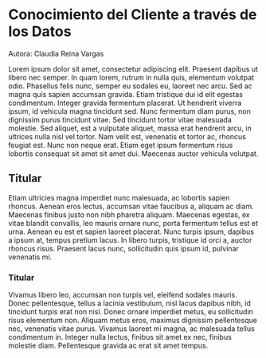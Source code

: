 # Conocimiento del Cliente a través de los Datos 

Autora: Claudia Reina Vargas


Lorem ipsum dolor sit amet, consectetur adipiscing elit. Praesent dapibus ut libero nec semper. In quam lorem, rutrum in nulla quis, elementum volutpat odio. Phasellus felis nunc, semper eu sodales eu, laoreet nec arcu. Sed ac magna quis sapien accumsan gravida. Etiam tristique dui id elit egestas condimentum. Integer gravida fermentum placerat. Ut hendrerit viverra ipsum, id vehicula magna tincidunt sed. Nunc fermentum diam purus, non dignissim purus tincidunt vitae. Sed tincidunt tortor vitae malesuada molestie. Sed aliquet, est a vulputate aliquet, massa erat hendrerit arcu, in ultrices nulla nisl vel tortor. Nam velit est, venenatis et tortor ac, rhoncus feugiat est. Nunc non neque erat. Etiam eget ipsum fermentum risus lobortis consequat sit amet sit amet dui. Maecenas auctor vehicula volutpat.

## Titular

Etiam ultricies magna imperdiet nunc malesuada, ac lobortis sapien rhoncus. Aenean eros lectus, accumsan vitae faucibus a, aliquam ac diam. Maecenas finibus justo non nibh pharetra aliquam. Maecenas egestas, ex vitae blandit convallis, leo mauris ornare nunc, porta fermentum tellus est et urna. Aenean eu est et sapien laoreet placerat. Nunc turpis ipsum, dapibus a ipsum at, tempus pretium lacus. In libero turpis, tristique id orci a, auctor rhoncus risus. Praesent lacus nunc, sollicitudin quis ipsum id, pulvinar venenatis mi.

### Titular

Vivamus libero leo, accumsan non turpis vel, eleifend sodales mauris. Donec pellentesque, tellus a lacinia vestibulum, nisl lacus dapibus nibh, id tincidunt turpis erat non nisl. Donec ornare imperdiet metus, eu sollicitudin risus elementum non. Aliquam metus eros, maximus dignissim pellentesque nec, venenatis vitae purus. Vivamus laoreet mi magna, ac malesuada tellus condimentum in. Integer nulla lectus, finibus sit amet ex nec, finibus molestie diam. Pellentesque gravida ac erat sit amet tempus.


